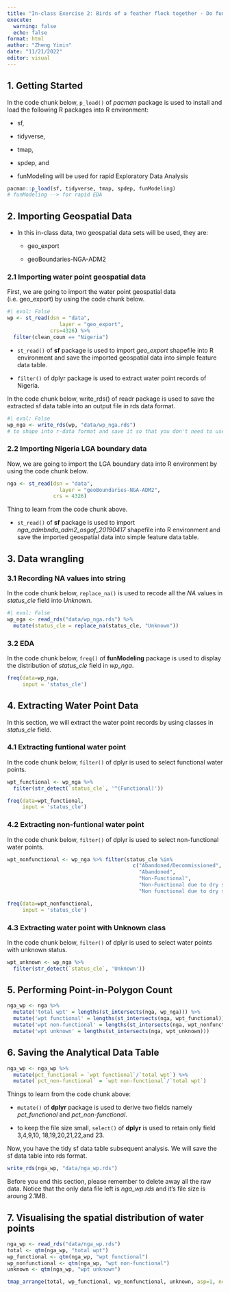 ```yaml
---
title: "In-class Exercise 2: Birds of a feather flock together - Do functionally similar water points positively co-occur in Nigeria?"
execute: 
  warning: false
  echo: false
format: html
author: "Zheng Yimin"
date: "11/21/2022"
editor: visual
---
```


## 1. Getting Started

In the code chunk below, `p_load()` of *pacman* package is used to install and load the following R packages into R environment:

-   sf,

-   tidyverse,

-   tmap,

-   spdep, and

-   funModeling will be used for rapid Exploratory Data Analysis

```r
pacman::p_load(sf, tidyverse, tmap, spdep, funModeling)
# funModeling --> for rapid EDA
```

## 2. Importing Geospatial Data

-   In this in-class data, two geospatial data sets will be used, they are:

    -   geo_export

    -   geoBoundaries-NGA-ADM2

### 2.1 Importing water point geospatial data

First, we are going to import the water point geospatial data (i.e. geo_export) by using the code chunk below.

```r
#| eval: False
wp <- st_read(dsn = "data",
                 layer = "geo_export",
              crs=4326) %>%
  filter(clean_coun == "Nigeria")
```

-   `st_read()` of **sf** package is used to import *geo_export* shapefile into R environment and save the imported geospatial data into simple feature data table.

-   `filter()` of dplyr package is used to extract water point records of Nigeria.

In the code chunk below, write_rds() of readr package is used to save the extracted sf data table into an output file in rds data format.

```r
#| eval: False
wp_nga <- write_rds(wp, "data/wp_nga.rds")
# to shape into r-data format and save it so that you don't need to use wp anymore
```

### 2.2 Importing Nigeria LGA boundary data

Now, we are going to import the LGA boundary data into R environment by using the code chunk below.

```r
nga <- st_read(dsn = "data",
                 layer = "geoBoundaries-NGA-ADM2",
               crs = 4326)
```

Thing to learn from the code chunk above.

-   `st_read()` of **sf** package is used to import *nga_admbnda_adm2_osgof_20190417* shapefile into R environment and save the imported geospatial data into simple feature data table.

## 3. Data wrangling

### 3.1 Recording NA values into string

In the code chunk below, `replace_na()` is used to recode all the *NA* values in *status_cle* field into *Unknown*.

```r
#| eval: False
wp_nga <- read_rds("data/wp_nga.rds") %>%
  mutate(status_cle = replace_na(status_cle, "Unknown"))
```

### 3.2 EDA

In the code chunk below, `freq()` of **funModeling** package is used to display the distribution of *status_cle* field in *wp_nga*.

```r
freq(data=wp_nga,
     input = 'status_cle')
```

## 4. Extracting Water Point Data

In this section, we will extract the water point records by using classes in *status_cle* field.

### 4.1 Extracting funtional water point

In the code chunk below, `filter()` of dplyr is used to select functional water points.

```r
wpt_functional <- wp_nga %>%
  filter(str_detect(`status_cle`, '^(Functional)'))
```

```r
freq(data=wpt_functional,
     input = 'status_cle')
```

### 4.2 Extracting non-funtional water point

In the code chunk below, `filter()` of dplyr is used to select non-functional water points.

```r
wpt_nonfunctional <- wp_nga %>% filter(status_cle %in%
                                         c("Abandoned/Decommissioned",
                                           "Abandoned",
                                           "Non-Functional",
                                           "Non-Functional due to dry season",
                                           "Non functional due to dry season"))
```

```r
freq(data=wpt_nonfunctional,
     input = 'status_cle')
```

### 4.3 Extracting water point with Unknown class

In the code chunk below, `filter()` of dplyr is used to select water points with unknown status.

```r
wpt_unknown <- wp_nga %>%
  filter(str_detect(`status_cle`, 'Unknown'))
```

## 5. Performing Point-in-Polygon Count

```r
nga_wp <- nga %>% 
  mutate('total wpt' = lengths(st_intersects(nga, wp_nga))) %>%
  mutate('wpt functional' = lengths(st_intersects(nga, wpt_functional))) %>%
  mutate('wpt non-functional' = lengths(st_intersects(nga, wpt_nonfunctional))) %>%
  mutate('wpt unknown' = lengths(st_intersects(nga, wpt_unknown)))
```

## 6. Saving the Analytical Data Table

```r
nga_wp <- nga_wp %>%
  mutate(pct_functional = `wpt functional`/`total wpt`) %>%
  mutate(`pct_non-functional` = `wpt non-functional`/`total wpt`)
```

Things to learn from the code chunk above:

-   `mutate()` of **dplyr** package is used to derive two fields namely *pct_functional* and *pct_non-functional*.

-   to keep the file size small, `select()` of **dplyr** is used to retain only field 3,4,9,10, 18,19,20,21,22,and 23.

Now, you have the tidy sf data table subsequent analysis. We will save the sf data table into rds format.

```r
write_rds(nga_wp, "data/nga_wp.rds")
```

Before you end this section, please remember to delete away all the raw data. Notice that the only data file left is *nga_wp.rds* and it's file size is aroung 2.1MB.

## 7. Visualising the spatial distribution of water points

```r
nga_wp <- read_rds("data/nga_wp.rds")
total <- qtm(nga_wp, "total wpt")
wp_functional <- qtm(nga_wp, "wpt functional")
wp_nonfunctional <- qtm(nga_wp, "wpt non-functional")
unknown <- qtm(nga_wp, "wpt unknown")

tmap_arrange(total, wp_functional, wp_nonfunctional, unknown, asp=1, ncol=2)
```
